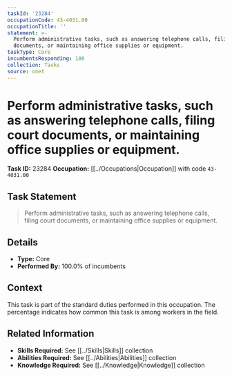 ```yaml
---
taskId: '23284'
occupationCode: 43-4031.00
occupationTitle: ''
statement: >-
  Perform administrative tasks, such as answering telephone calls, filing court
  documents, or maintaining office supplies or equipment.
taskType: Core
incumbentsResponding: 100
collection: Tasks
source: onet
---
```

# Perform administrative tasks, such as answering telephone calls, filing court documents, or maintaining office supplies or equipment.

**Task ID:** 23284
**Occupation:** [[../Occupations|Occupation]] with code `43-4031.00`

## Task Statement

> Perform administrative tasks, such as answering telephone calls, filing court documents, or maintaining office supplies or equipment.

## Details

- **Type:** Core
- **Performed By:** 100.0% of incumbents

## Context

This task is part of the standard duties performed in this occupation. The percentage indicates how common this task is among workers in the field.

## Related Information

- **Skills Required:** See [[../Skills|Skills]] collection
- **Abilities Required:** See [[../Abilities|Abilities]] collection
- **Knowledge Required:** See [[../Knowledge|Knowledge]] collection

